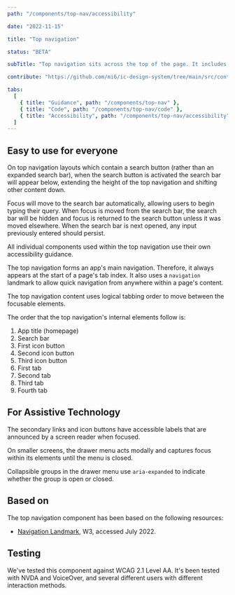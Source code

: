 ```yaml
---
path: "/components/top-nav/accessibility"

date: "2022-11-15"

title: "Top navigation"

status: "BETA"

subTitle: "Top navigation sits across the top of the page. It includes the app name, search bar, main navigation and secondary links.  "

contribute: "https://github.com/mi6/ic-design-system/tree/main/src/content/structured/components/top-nav"

tabs:
  [
    { title: "Guidance", path: "/components/top-nav" },
    { title: "Code", path: "/components/top-nav/code" },
    { title: "Accessibility", path: "/components/top-nav/accessibility" },
  ]
---
```



## Easy to use for everyone

On top navigation layouts which contain a search button (rather than an expanded search bar), when the search button is activated the search bar will appear below, extending the height of the top navigation and shifting other content down.

Focus will move to the search bar automatically, allowing users to begin typing their query. When focus is moved from the search bar, the search bar will be hidden and focus is returned to the search button unless it was moved elsewhere. When the search bar is next opened, any input previously entered should persist.

All individual components used within the top navigation use their own accessibility guidance.

The top navigation forms an app's main navigation. Therefore, it always appears at the start of a page's tab index. It also uses a `navigation` landmark to allow quick navigation from anywhere within a page's content.

The top navigation content uses logical tabbing order to move between the focusable elements.

The order that the top navigation's internal elements follow is:

1. App title (homepage)
2. Search bar
3. First icon button
4. Second icon button
5. Third icon button
6. First tab
7. Second tab
8. Third tab
9. Fourth tab

<DoDontCaution
  imageSrc={topNavFig11}
  imageAlt="An example top navigation that displays the tab order of its internal elements."
  state="none"
  caption="Tab ordering of the top navigation's internal elements."
/>

## For Assistive Technology

The secondary links and icon buttons have accessible labels that are announced by a screen reader when focused.

On smaller screens, the drawer menu acts modally and captures focus within its elements until the menu is closed.

Collapsible groups in the drawer menu use `aria-expanded` to indicate whether the group is open or closed.

## Based on

The top navigation component has been based on the following resources:

- [Navigation Landmark](https://www.w3.org/WAI/ARIA/apg/example-index/landmarks/navigation.html), W3, accessed July 2022.

## Testing

We've tested this component against WCAG 2.1 Level AA. It's been tested with NVDA and VoiceOver, and several different users with different interaction methods.
